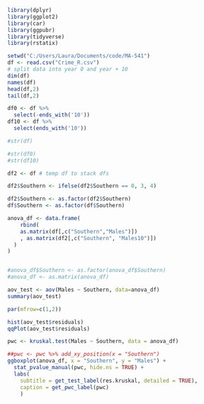 ```r
library(dplyr)
library(ggplot2)
library(car)
library(ggpubr)
library(tidyverse)
library(rstatix)

setwd("C:/Users/Laura/Documents/code/MA-541")
df <- read.csv("Crime_R.csv")
# split data into year 0 and year + 10 
dim(df)
names(df)
head(df,2)
tail(df,2)

df0 <- df %>%
  select(-ends_with('10'))
df10 <- df %>%
  select(ends_with('10'))

#str(df)
```

```r
#str(df0)
#str(df10)

```

```r
df2 <- df # temp df to stack dfs

df2$Southern <- ifelse(df2$Southern == 0, 3, 4)

df2$Southern <- as.factor(df2$Southern)
df$Southern <- as.factor(df$Southern)

anova_df <- data.frame(
    rbind(
    as.matrix(df[,c("Southern","Males")])
    , as.matrix(df2[,c("Southern", "Males10")])
  )
)


#anova_df$Southern <- as.factor(anova_df$Southern)
#anova_df <- as.matrix(anova_df)

aov_test <- aov(Males ~ Southern, data=anova_df)
summary(aov_test)

par(mfrow=c(1,2))

hist(aov_test$residuals)
qqPlot(aov_test$residuals)

pwc <- kruskal.test(Males ~ Southern, data = anova_df)

##pwc <- pwc %>% add_xy_position(x = "Southern")
ggboxplot(anova_df, x = "Southern", y = "Males") +
  stat_pvalue_manual(pwc, hide.ns = TRUE) +
  labs(
    subtitle = get_test_label(res.kruskal, detailed = TRUE),
    caption = get_pwc_label(pwc)
    )

```



